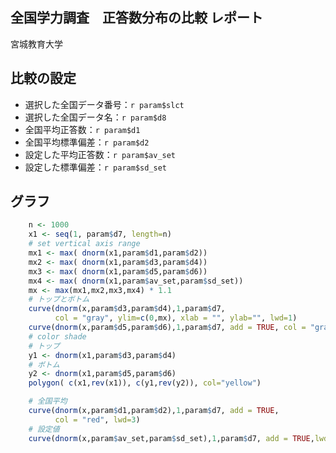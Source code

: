 ## 全国学力調査　正答数分布の比較 レポート
宮城教育大学

## 比較の設定

* 選択した全国データ番号：`r param$slct`
* 選択した全国データ名：`r param$d8`
* 全国平均正答数：`r param$d1`
* 全国平均標準偏差：`r param$d2`
* 設定した平均正答数：`r param$av_set`
* 設定した標準偏差：`r param$sd_set`


## グラフ

```r
    n <- 1000 
    x1 <- seq(1, param$d7, length=n) 
    # set vertical axis range
    mx1 <- max( dnorm(x1,param$d1,param$d2))
    mx2 <- max( dnorm(x1,param$d3,param$d4))
    mx3 <- max( dnorm(x1,param$d5,param$d6))
    mx4 <- max( dnorm(x1,param$av_set,param$sd_set))
    mx <- max(mx1,mx2,mx3,mx4) * 1.1
	# トップとボトム
    curve(dnorm(x,param$d3,param$d4),1,param$d7, 
          col = "gray", ylim=c(0,mx), xlab = "", ylab="", lwd=1)
    curve(dnorm(x,param$d5,param$d6),1,param$d7, add = TRUE, col = "gray",lwd=1)
    # color shade
    # トップ
    y1 <- dnorm(x1,param$d3,param$d4) 
    # ボトム
    y2 <- dnorm(x1,param$d5,param$d6) 
    polygon( c(x1,rev(x1)), c(y1,rev(y2)), col="yellow")

	# 全国平均
    curve(dnorm(x,param$d1,param$d2),1,param$d7, add = TRUE,
          col = "red", lwd=3)
    # 設定値
    curve(dnorm(x,param$av_set,param$sd_set),1,param$d7, add = TRUE,lwd=3)
```



